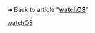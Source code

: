 {{LSR
|article = watchOS
|latest release version = 8.6<ref>{{Cite news|url=https://www.macrumors.com/2022/05/16/apple-releases-watchos-8-6/|title=Apple Releases watchOS 8.6 With ECG Support in Mexico|first=Juli|last=Clover|website=[[MacRumors]]|date=May 16, 2022|access-date=May 16, 2022}}</ref> (19T572)<ref>{{Cite web|url=https://developer.apple.com/news/releases/?id=05162022b|title= watchOS 8.6 (19T572) - Releases - Apple Developer|website=Apple Developer|publisher=[[Apple Inc.]]|date=May 16, 2022|access-date=May 16, 2022}}</ref>
|latest release date = {{Start date and age|2022|5|16}}
}}
<noinclude>
➔ Back to article "'''[[watchOS]]'''"
{{Template reference list}}
[[Category:Latest stable software release templates|watchOS]]
</noinclude>
